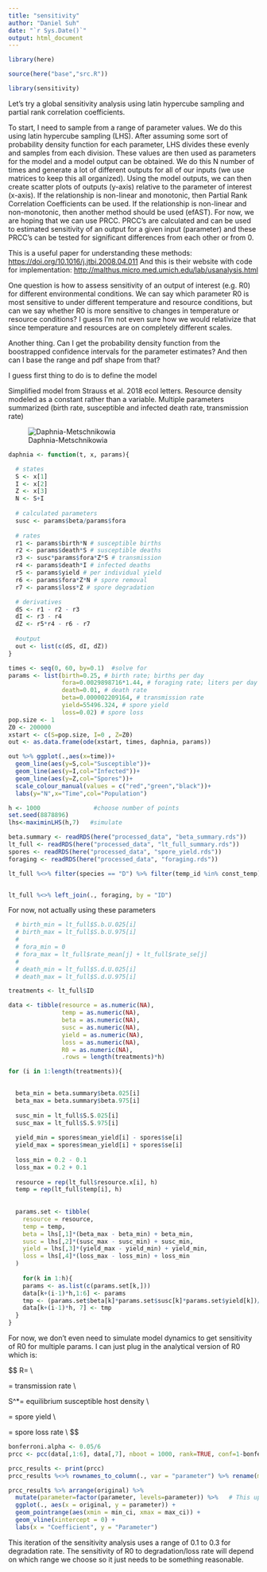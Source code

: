```yaml
---
title: "sensitivity"
author: "Daniel Suh"
date: "`r Sys.Date()`"
output: html_document
---
```


```r
library(here)

source(here("base","src.R"))

library(sensitivity)
```

Let's try a global sensitivity analysis using latin hypercube sampling and partial rank correlation coefficients.

To start, I need to sample from a range of parameter values. We do this using latin hypercube sampling (LHS). After assuming some sort of probability density function for each parameter, LHS divides these evenly and samples from each division. These values are then used as parameters for the model and a model output can be obtained. We do this N number of times and generate a lot of different outputs for all of our inputs (we use matrices to keep this all organized). Using the model outputs, we can then create scatter plots of outputs (y-axis) relative to the parameter of interest (x-axis). If the relationship is non-linear and monotonic, then Partial Rank Correlation Coefficients can be used. If the relationship is non-linear and non-monotonic, then another method should be used (efAST). For now, we are hoping that we can use PRCC. PRCC's are calculated and can be used to estimated sensitivity of an output for a given input (parameter) and these PRCC's can be tested for significant differences from each other or from 0.

This is a useful paper for understanding these methods: <https://doi.org/10.1016/j.jtbi.2008.04.011> And this is their website with code for implementation: <http://malthus.micro.med.umich.edu/lab/usanalysis.html>

One question is how to assess sensitivity of an output of interest (e.g. R0) for different environmental conditions. We can say which parameter R0 is most sensitive to under different temperature and resource conditions, but can we say whether R0 is more sensitive to changes in temperature or resource conditions? I guess I'm not even sure how we would relativize that since temperature and resources are on completely different scales.

Another thing. Can I get the probability density function from the boostrapped confidence intervals for the parameter estimates? And then can I base the range and pdf shape from that?

I guess first thing to do is to define the model

Simplified model from Strauss et al. 2018 ecol letters. Resource density modeled as a constant rather than a variable. Multiple parameters summarized (birth rate, susceptible and infected death rate, transmission rate)

![Daphnia-Metschnikowia](/Users/dcsuh/Documents/GitHub/temp_rsc_zoops/papers/daphnia_model.png)

```r
daphnia <- function(t, x, params){

  # states
  S <- x[1]
  I <- x[2]
  Z <- x[3]
  N <- S+I
  
  # calculated parameters
  susc <- params$beta/params$fora
  
  # rates
  r1 <- params$birth*N # susceptible births
  r2 <- params$death*S # susceptible deaths
  r3 <- susc*params$fora*Z*S # transmission
  r4 <- params$death*I # infected deaths
  r5 <- params$yield # per individual yield
  r6 <- params$fora*Z*N # spore removal
  r7 <- params$loss*Z # spore degradation

  # derivatives
  dS <- r1 - r2 - r3
  dI <- r3 - r4
  dZ <- r5*r4 - r6 - r7
    
  #output
  out <- list(c(dS, dI, dZ))
}

```

```r
times <- seq(0, 60, by=0.1)  #solve for 
params <- list(birth=0.25, # birth rate; births per day
               fora=0.0029898716*1.44, # foraging rate; liters per day
               death=0.01, # death rate
               beta=0.000002209164, # transmission rate
               yield=55496.324, # spore yield
               loss=0.02) # spore loss
pop.size <- 1
Z0 <- 200000
xstart <- c(S=pop.size, I=0 , Z=Z0)
out <- as.data.frame(ode(xstart, times, daphnia, params))
```

```r
out %>% ggplot(.,aes(x=time))+
  geom_line(aes(y=S,col="Susceptible"))+
  geom_line(aes(y=I,col="Infected"))+
  geom_line(aes(y=Z,col="Spores"))+
  scale_colour_manual(values = c("red","green","black"))+
  labs(y="N",x="Time",col="Population")
```


```r
h <- 1000               #choose number of points
set.seed(8878896)
lhs<-maximinLHS(h,7)   #simulate
```

```r
beta.summary <- readRDS(here("processed_data", "beta_summary.rds"))
lt_full <- readRDS(here("processed_data", "lt_full_summary.rds"))
spores <- readRDS(here("processed_data", "spore_yield.rds"))
foraging <- readRDS(here("processed_data", "foraging.rds"))

lt_full %<>% filter(species == "D") %>% filter(temp_id %in% const_temp) %>% mutate(ID = paste(temp_id, resource, sep = "_"))


lt_full %<>% left_join(., foraging, by = "ID")

```

For now, not actually using these parameters
```r
  # birth_min = lt_full$S.b.U.025[i]
  # birth_max = lt_full$S.b.U.975[i]
  # 
  # fora_min = 0
  # fora_max = lt_full$rate_mean[j] + lt_full$rate_se[j]
  # 
  # death_min = lt_full$S.d.U.025[i]
  # death_max = lt_full$S.d.U.975[i]
```



```r
treatments <- lt_full$ID

data <- tibble(resource = as.numeric(NA),
               temp = as.numeric(NA),
               beta = as.numeric(NA),
               susc = as.numeric(NA),
               yield = as.numeric(NA),
               loss = as.numeric(NA),
               R0 = as.numeric(NA),
               .rows = length(treatments)*h)

for (i in 1:length(treatments)){

  
  beta_min = beta.summary$beta.025[i]
  beta_max = beta.summary$beta.975[i]
  
  susc_min = lt_full$S.S.025[i]
  susc_max = lt_full$S.S.975[i]
  
  yield_min = spores$mean_yield[i] - spores$se[i]
  yield_max = spores$mean_yield[i] + spores$se[i]
  
  loss_min = 0.2 - 0.1
  loss_max = 0.2 + 0.1
  
  resource = rep(lt_full$resource.x[i], h)
  temp = rep(lt_full$temp[i], h)
  
  
  params.set <- tibble(
    resource = resource,
    temp = temp,
    beta = lhs[,1]*(beta_max - beta_min) + beta_min,
    susc = lhs[,2]*(susc_max - susc_min) + susc_min,
    yield = lhs[,3]*(yield_max - yield_min) + yield_min,
    loss = lhs[,4]*(loss_max - loss_min) + loss_min
  )
  
    for(k in 1:h){
    params <- as.list(c(params.set[k,]))
    data[k+(i-1)*h,1:6] <- params
    tmp <- (params.set$beta[k]*params.set$susc[k]*params.set$yield[k])/params.set$loss[k] #calculate R0
    data[k+(i-1)*h, 7] <- tmp
  }
}
```

For now, we don't even need to simulate model dynamics to get sensitivity of R0 for multiple params. I can just plug in the analytical version of R0 which is:

$$ 
R\emptyset = \frac { \beta S^* \sigma }{ \mu } \\

\beta = transmission\ rate \\

S^*= equilibrium\ susceptible\ host\ density \\

\sigma = spore\ yield \\

\mu = spore\ loss\ rate \\ 
$$



```r
bonferroni.alpha <- 0.05/6
prcc <- pcc(data[,1:6], data[,7], nboot = 1000, rank=TRUE, conf=1-bonferroni.alpha)
```


```r
prcc_results <- print(prcc)
prcc_results %<>% rownames_to_column(., var = "parameter") %>% rename(min_ci = `min. c.i.`, max_ci = `max. c.i.`, se = `std. error`)
```

```r
prcc_results %>% arrange(original) %>%  
  mutate(parameter=factor(parameter, levels=parameter)) %>%   # This updates the factor levels
  ggplot(., aes(x = original, y = parameter)) + 
  geom_pointrange(aes(xmin = min_ci, xmax = max_ci)) + 
  geom_vline(xintercept = 0) + 
  labs(x = "Coefficient", y = "Parameter")
```

This iteration of the sensitivity analysis uses a range of 0.1 to 0.3 for degradation rate. The sensitivity of R0 to degradation/loss rate will depend on which range we choose so it just needs to be something reasonable.
